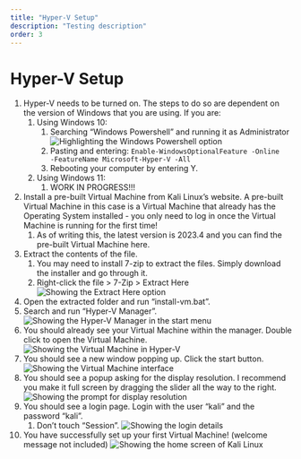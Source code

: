 ```yaml
---
title: "Hyper-V Setup"
description: "Testing description"
order: 3
---
```


# **Hyper-V Setup**

1. Hyper-V needs to be turned on. The steps to do so are dependent on the version of Windows that you are using. If you are:
    1. Using Windows 10:
        1. Searching “Windows Powershell” and running it as Administrator
            ![Highlighting the Windows Powershell option](/content/guides/misc/setting-up/hyperv/step1ai.png)
        2. Pasting and entering: <Code>Enable-WindowsOptionalFeature -Online -FeatureName Microsoft-Hyper-V -All</Code>
        3. Rebooting your computer by entering Y.
    2. Using Windows 11:
        1. WORK IN PROGRESS!!!
2. Install a pre-built Virtual Machine from Kali Linux’s website. A pre-built Virtual Machine in this case is a Virtual Machine that already has the Operating System installed - you only need to log in once the Virtual Machine is running for the first time!
    1. As of writing this, the latest version is 2023.4 and you can find the pre-built Virtual Machine here.
3. Extract the contents of the file.
    1. You may need to install 7-zip to extract the files. Simply download the installer and go through it.
    2. Right-click the file > 7-Zip > Extract Here
        ![Showing the Extract Here option](/content/guides/misc/setting-up/hyperv/step3b.png)
4. Open the extracted folder and run “install-vm.bat”.
5. Search and run “Hyper-V Manager”.
    ![Showing the Hyper-V Manager in the start menu](/content/guides/misc/setting-up/hyperv/step5.png)
6. You should already see your Virtual Machine within the manager. Double click to open the Virtual Machine.
    ![Showing the Virtual Machine in Hyper-V](/content/guides/misc/setting-up/hyperv/step6.png)
7. You should see a new window popping up. Click the start button.
    ![Showing the Virtual Machine interface](/content/guides/misc/setting-up/hyperv/step7.png)
8. You should see a popup asking for the display resolution. I recommend you make it full screen by dragging the slider all the way to the right.
    ![Showing the prompt for display resolution](/content/guides/misc/setting-up/hyperv/step7.png)
9. You should see a login page. Login with the user “kali” and the password “kali”.
    1. Don’t touch “Session”.
        ![Showing the login details](/content/guides/misc/setting-up/hyperv/step9a.png)
10. You have successfully set up your first Virtual Machine! (welcome message not included)
    ![Showing the home screen of Kali Linux](/content/guides/misc/setting-up/hyperv/step10.png)

